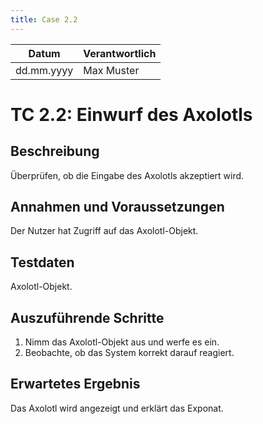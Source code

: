 ```yaml
---
title: Case 2.2
---
```


| Datum       | Verantwortlich |
|-------------|----------------|
| dd.mm.yyyy  | Max Muster     |

# TC 2.2: Einwurf des Axolotls

## Beschreibung
Überprüfen, ob die Eingabe des Axolotls akzeptiert wird.

## Annahmen und Voraussetzungen
Der Nutzer hat Zugriff auf das Axolotl-Objekt.

## Testdaten
Axolotl-Objekt.

## Auszuführende Schritte
1. Nimm das Axolotl-Objekt aus und werfe es ein.
2. Beobachte, ob das System korrekt darauf reagiert.

## Erwartetes Ergebnis
Das Axolotl wird angezeigt und erklärt das Exponat.